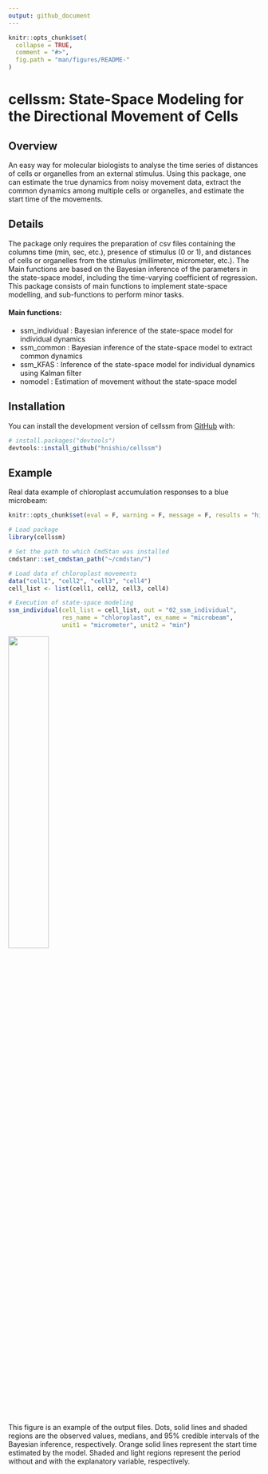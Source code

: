 ```yaml
---
output: github_document
---
```


<!-- README.md is generated from README.Rmd. Please edit that file -->

```r
knitr::opts_chunk$set(
  collapse = TRUE,
  comment = "#>",
  fig.path = "man/figures/README-"
)
```

# cellssm: State-Space Modeling for the Directional Movement of Cells

<!-- badges: start -->
<!-- badges: end -->

## Overview

An easy way for molecular biologists to analyse the time series of
distances of cells or organelles from an external stimulus. Using this package,
one can estimate the true dynamics from noisy movement data, extract the common
dynamics among multiple cells or organelles, and estimate the start time of the
movements.

## Details

The package only requires the preparation of csv files containing the
columns time (min, sec, etc.), presence of stimulus (0 or 1), and distances of
cells or organelles from the stimulus (millimeter, micrometer, etc.). The Main functions
are based on the Bayesian inference of the parameters in the state-space model,
including the time-varying coefficient of regression. This package consists of
main functions to implement state-space modelling, and sub-functions to perform
minor tasks.

#### Main functions:
* ssm_individual : Bayesian inference of the state-space model for individual dynamics
* ssm_common : Bayesian inference of the state-space model to extract common dynamics
* ssm_KFAS : Inference of the state-space model for individual dynamics using Kalman filter
* nomodel : Estimation of movement without the state-space model

## Installation

You can install the development version of cellssm from [GitHub](https://github.com/) with:

``` r
# install.packages("devtools")
devtools::install_github("hnishio/cellssm")
```

## Example

Real data example of chloroplast accumulation responses to a blue microbeam:

```r
knitr::opts_chunk$set(eval = F, warning = F, message = F, results = "hide")
```

```r
# Load package
library(cellssm)

# Set the path to which CmdStan was installed
cmdstanr::set_cmdstan_path("~/cmdstan/")

# Load data of chloroplast movements
data("cell1", "cell2", "cell3", "cell4")
cell_list <- list(cell1, cell2, cell3, cell4)

# Execution of state-space modeling
ssm_individual(cell_list = cell_list, out = "02_ssm_individual",
               res_name = "chloroplast", ex_name = "microbeam",
               unit1 = "micrometer", unit2 = "min")

```

![](man/figures/ssm_individual_cell1_chloroplast1.jpg){width=40%}

This figure is an example of the output files. Dots, solid lines and shaded regions are the observed values, medians, and 95% credible intervals of the Bayesian inference, respectively. Orange solid lines represent the start time estimated by the model. Shaded and light regions represent the period without and with the explanatory variable, respectively.
